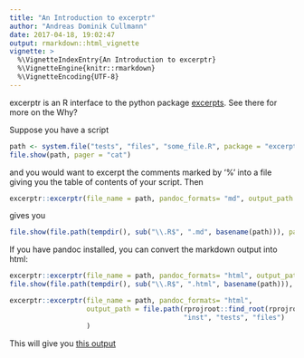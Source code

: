 ```yaml
---
title: "An Introduction to excerptr"
author: "Andreas Dominik Cullmann"
date: 2017-04-18, 19:02:47
output: rmarkdown::html_vignette
vignette: >
  %\VignetteIndexEntry{An Introduction to excerptr}
  %\VignetteEngine{knitr::rmarkdown}
  %\VignetteEncoding{UTF-8}
---
```

excerptr is an R interface to the python package [excerpts](https://pypi.python.org/pypi/excerpts).
See there for more on the Why?

Suppose you have a script

```r
path <- system.file("tests", "files", "some_file.R", package = "excerptr")
file.show(path, pager = "cat")
```
and you would want to excerpt the comments marked by '%' into a file giving you the table of contents of your script.
Then 
```r
excerptr::excerptr(file_name = path, pandoc_formats= "md", output_path = tempdir())
```
gives you

```r
file.show(file.path(tempdir(), sub("\\.R$", ".md", basename(path))), pager = "cat")
```

If you have pandoc installed, you can convert the markdown output into html:

```r
excerptr::excerptr(file_name = path, pandoc_formats= "html", output_path = tempdir())
file.show(file.path(tempdir(), sub("\\.R$", ".html", basename(path))), pager = "cat")
```
```r
excerptr::excerptr(file_name = path, pandoc_formats= "html", 
                   output_path = file.path(rprojroot::find_root(rprojroot::is_r_package), 
                                           "inst", "tests", "files")
                   )
```
This will give you [this output](http://htmlpreview.github.io/?https://github.com/fvafrCU/excerptr/blob/master/inst/tests/files/some_file.html)
